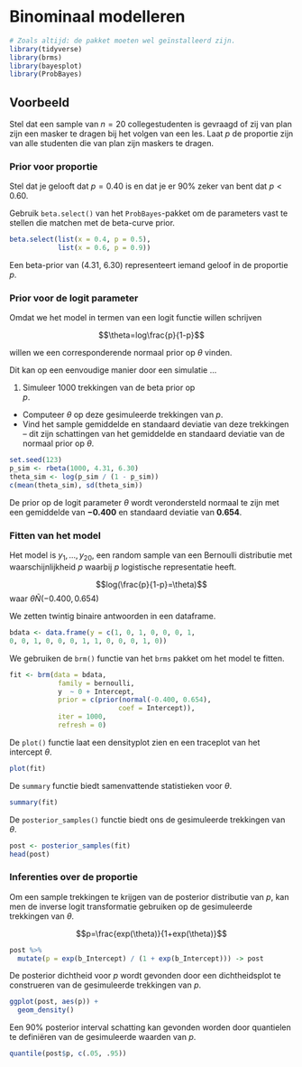 # Binominaal modelleren

```r
# Zoals altijd: de pakket moeten wel geïnstalleerd zijn.
library(tidyverse)
library(brms)
library(bayesplot)
library(ProbBayes)
```

## Voorbeeld

Stel dat een sample van $n=20$ collegestudenten is gevraagd of zij van plan zijn een masker te dragen bij het volgen van een les. Laat $p$ de proportie zijn van alle studenten die van plan zijn maskers te dragen.

### Prior voor proportie

Stel dat je gelooft dat $p=0.40$ is en dat je er 90% zeker van bent dat $p<0.60$.

Gebruik `beta.select()` van het `ProbBayes`-pakket om de parameters vast te stellen die matchen met de beta-curve prior.

```r
beta.select(list(x = 0.4, p = 0.5),
            list(x = 0.6, p = 0.9))
```

Een beta-prior van (4.31, 6.30) representeert iemand geloof in de proportie $p$.

### Prior voor de logit parameter

Omdat we het model in termen van een logit functie willen schrijven

$$\theta=log\frac{p}{1-p}$$

willen we een corresponderende normaal prior op $\theta$ vinden.

Dit kan op een eenvoudige manier door een simulatie ...

1.  Simuleer 1000 trekkingen van de beta prior op\
    $p$.\

-   Computeer $\theta$ op deze gesimuleerde trekkingen van $p$.\
-   Vind het sample gemiddelde en standaard deviatie van deze trekkingen -- dit zijn schattingen van het gemiddelde en standaard deviatie van de normaal prior op $\theta$.

```r
set.seed(123)
p_sim <- rbeta(1000, 4.31, 6.30)
theta_sim <- log(p_sim / (1 - p_sim))
c(mean(theta_sim), sd(theta_sim))
```

De prior op de logit parameter $\theta$ wordt verondersteld normaal te zijn met een gemiddelde van **−0.400** en standaard deviatie van **0.654**.

### Fitten van het model

Het model is $y_1,...,y_20$, een random sample van een Bernoulli distributie met waarschijnlijkheid $p$ waarbij $p$ logistische representatie heeft.

$$log(\frac{p}{1-p}=\theta)$$ waar $\theta \tilde N(-0.400,0.654)$

We zetten twintig binaire antwoorden in een dataframe.

```r
bdata <- data.frame(y = c(1, 0, 1, 0, 0, 0, 1, 
0, 0, 1, 0, 0, 0, 1, 1, 0, 0, 0, 1, 0))
```

We gebruiken de `brm()` functie van het `brms` pakket om het model te fitten.

```r
fit <- brm(data = bdata, 
            family = bernoulli,
            y  ~ 0 + Intercept,
            prior = c(prior(normal(-0.400, 0.654), 
                           coef = Intercept)),
            iter = 1000,
            refresh = 0)
```

De `plot()` functie laat een densityplot zien en een traceplot van het intercept $\theta$.

```r
plot(fit)
```

De `summary` functie biedt samenvattende statistieken voor $\theta$.

```r
summary(fit)
```

De `posterior_samples()` functie biedt ons de gesimuleerde trekkingen van $\theta$.

```r
post <- posterior_samples(fit)
head(post)
```

### Inferenties over de proportie

Om een sample trekkingen te krijgen van de posterior distributie van $p$, kan men de inverse logit transformatie gebruiken op de gesimuleerde trekkingen van $\theta$.

$$p=\frac{exp(\theta)}{1+exp(\theta)}$$

```r
post %>% 
  mutate(p = exp(b_Intercept) / (1 + exp(b_Intercept))) -> post
```

De posterior dichtheid voor $p$ wordt gevonden door een dichtheidsplot te construeren van de gesimuleerde trekkingen van $p$.

```r
ggplot(post, aes(p)) +
  geom_density()
```

Een 90% posterior interval schatting kan gevonden worden door quantielen te definiëren van de gesimuleerde waarden van $p$.

```r
quantile(post$p, c(.05, .95))
```
